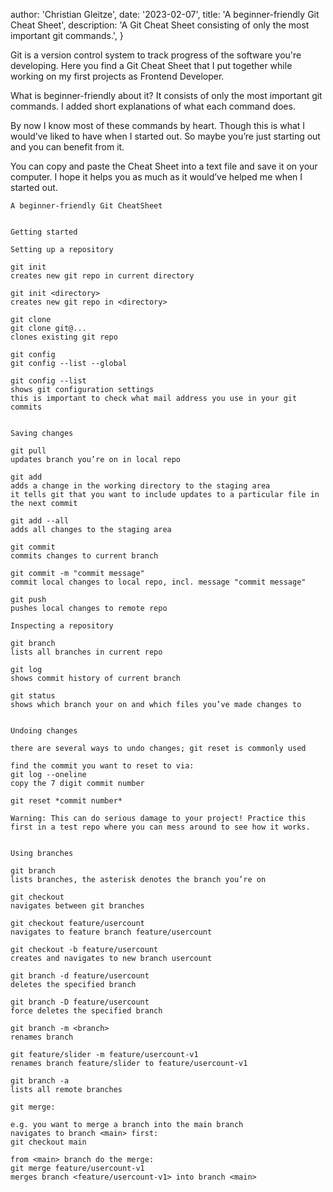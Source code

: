 
  author: 'Christian Gleitze',
  date: '2023-02-07',
  title: 'A beginner-friendly Git Cheat Sheet',
  description:
    'A Git Cheat Sheet consisting of only the most important git commands.',
}


Git is a version control system to track progress of the software you're developing. Here you find a Git Cheat Sheet that I put together while working on my first projects as Frontend Developer.

What is beginner-friendly about it? It consists of only the most important git commands. I added short explanations of what each command does.

By now I know most of these commands by heart. Though this is what I would’ve liked to have when I started out. So maybe you’re just starting out and you can benefit from it.

You can copy and paste the Cheat Sheet into a text file and save it on your computer. I hope it helps you as much as it would’ve helped me when I started out.

```text title="Git Cheat Sheet"
A beginner-friendly Git CheatSheet


Getting started

Setting up a repository

git init
creates new git repo in current directory

git init <directory>
creates new git repo in <directory>

git clone
git clone git@...
clones existing git repo

git config
git config --list --global

git config --list
shows git configuration settings
this is important to check what mail address you use in your git commits


Saving changes

git pull
updates branch you’re on in local repo

git add
adds a change in the working directory to the staging area
it tells git that you want to include updates to a particular file in the next commit

git add --all
adds all changes to the staging area

git commit
commits changes to current branch

git commit -m "commit message"
commit local changes to local repo, incl. message "commit message"

git push
pushes local changes to remote repo 

Inspecting a repository

git branch
lists all branches in current repo

git log
shows commit history of current branch

git status
shows which branch your on and which files you’ve made changes to


Undoing changes

there are several ways to undo changes; git reset is commonly used

find the commit you want to reset to via:
git log --oneline
copy the 7 digit commit number

git reset *commit number*

Warning: This can do serious damage to your project! Practice this first in a test repo where you can mess around to see how it works.


Using branches

git branch
lists branches, the asterisk denotes the branch you’re on

git checkout
navigates between git branches

git checkout feature/usercount
navigates to feature branch feature/usercount

git checkout -b feature/usercount
creates and navigates to new branch usercount

git branch -d feature/usercount
deletes the specified branch

git branch -D feature/usercount
force deletes the specified branch

git branch -m <branch>
renames branch

git feature/slider -m feature/usercount-v1
renames branch feature/slider to feature/usercount-v1

git branch -a
lists all remote branches

git merge:

e.g. you want to merge a branch into the main branch
navigates to branch <main> first:
git checkout main

from <main> branch do the merge:
git merge feature/usercount-v1
merges branch <feature/usercount-v1> into branch <main>
```
